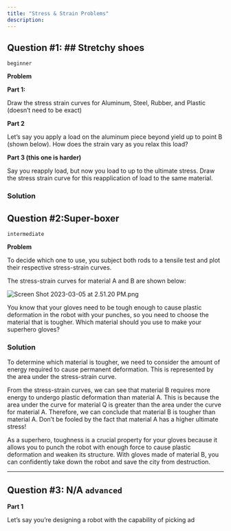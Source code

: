 ```yaml
---
title: "Stress & Strain Problems"
description:
---
```

## Question #1: ## Stretchy shoes
 `beginner`

**Problem**

**Part 1:**

Draw the stress strain curves for Aluminum, Steel, Rubber, and Plastic (doesn’t need to be exact)

**Part 2**

Let’s say you apply a load on the aluminum piece beyond yield up to point B (shown below). How does the strain vary as you relax this load?

**Part 3 (this one is harder)**

Say you reapply load, but now you load to up to the ultimate stress. Draw the stress strain curve for this reapplication of load to the same material.

### Solution

## Question #2:Super-boxer
`intermediate`

**Problem**

To decide which one to use, you subject both rods to a tensile test and plot their respective stress-strain curves.

The stress-strain curves for material A and B are shown below:

![Screen Shot 2023-03-05 at 2.51.20 PM.png](/images/stress_strain_problems/q2.png)

You know that your gloves need to be tough enough to cause plastic deformation in the robot with your punches, so you need to choose the material that is tougher. Which material should you use to make your superhero gloves?

### Solution

To determine which material is tougher, we need to consider the amount of energy required to cause permanent deformation. This is represented by the area under the stress-strain curve.

From the stress-strain curves, we can see that material B requires more energy to undergo plastic deformation than material A. This is because the area under the curve for material Q is greater than the area under the curve for material A. Therefore, we can conclude that material B is tougher than material A. Don’t be fooled by the fact that material A has a higher ultimate stress!

As a superhero, toughness is a crucial property for your gloves because it allows you to punch the robot with enough force to cause plastic deformation and weaken its structure. With gloves made of material B, you can confidently take down the robot and save the city from destruction.

---

## Question #3: N/A `advanced`

**Part 1**

Let’s say you’re designing a robot with the capability of picking ad

